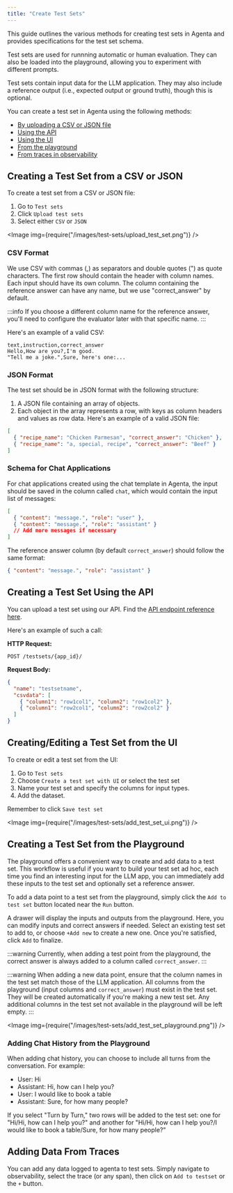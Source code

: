 ```yaml
---
title: "Create Test Sets"
---
```



This guide outlines the various methods for creating test sets in Agenta and provides specifications for the test set schema.

Test sets are used for runnning automatic or human evaluation. They can also be loaded into the playground, allowing you to experiment with different prompts.

Test sets contain input data for the LLM application. They may also include a reference output (i.e., expected output or ground truth), though this is optional.

You can create a test set in Agenta using the following methods:

- [By uploading a CSV or JSON file](#creating-a-test-set-from-a-csv-or-json)
- [Using the API](#creating-a-test-set-using-the-api)
- [Using the UI](#creatingediting-a-test-set-from-the-ui)
- [From the playground](#creating-a-test-set-from-the-playground)
- [From traces in observability](#adding-data-from-traces)

## Creating a Test Set from a CSV or JSON

To create a test set from a CSV or JSON file:

1. Go to `Test sets`
2. Click `Upload test sets`
3. Select either `CSV` or `JSON`

<Image img={require("/images/test-sets/upload_test_set.png")} />

### CSV Format

We use CSV with commas (,) as separators and double quotes (") as quote characters. The first row should contain the header with column names. Each input should have its own column. The column containing the reference answer can have any name, but we use "correct_answer" by default.

:::info
If you choose a different column name for the reference answer, you'll need to configure the evaluator later with that specific name.
:::

Here's an example of a valid CSV:

```csv
text,instruction,correct_answer
Hello,How are you?,I'm good.
"Tell me a joke.",Sure, here's one:...
```

### JSON Format

The test set should be in JSON format with the following structure:

1. A JSON file containing an array of objects.
2. Each object in the array represents a row, with keys as column headers and values as row data. Here's an example of a valid JSON file:

```json
[
  { "recipe_name": "Chicken Parmesan", "correct_answer": "Chicken" },
  { "recipe_name": "a, special, recipe", "correct_answer": "Beef" }
]
```

### Schema for Chat Applications

For chat applications created using the chat template in Agenta, the input should be saved in the column called `chat`, which would contain the input list of messages:

```json
[
  { "content": "message.", "role": "user" },
  { "content": "message.", "role": "assistant" }
  // Add more messages if necessary
]
```

The reference answer column (by default `correct_answer`) should follow the same format:

```json
{ "content": "message.", "role": "assistant" }
```

## Creating a Test Set Using the API

You can upload a test set using our API. Find the [API endpoint reference here](/reference/api/upload-file).

Here's an example of such a call:

**HTTP Request:**

```
POST /testsets/{app_id}/

```

**Request Body:**

```json
{
  "name": "testsetname",
  "csvdata": [
    { "column1": "row1col1", "column2": "row1col2" },
    { "column1": "row2col1", "column2": "row2col2" }
  ]
}
```

## Creating/Editing a Test Set from the UI

To create or edit a test set from the UI:

1. Go to `Test sets`
2. Choose `Create a test set with UI` or select the test set
3. Name your test set and specify the columns for input types.
4. Add the dataset.

Remember to click `Save test set`

<Image img={require("/images/test-sets/add_test_set_ui.png")} />

## Creating a Test Set from the Playground

The playground offers a convenient way to create and add data to a test set. This workflow is useful if you want to build your test set ad hoc, each time you find an interesting input for the LLM app, you can immediately add these inputs to the test set and optionally set a reference answer.

To add a data point to a test set from the playground, simply click the `Add to test set` button located near the `Run` button.

A drawer will display the inputs and outputs from the playground. Here, you can modify inputs and correct answers if needed. Select an existing test set to add to, or choose `+Add new` to create a new one. Once you're satisfied, click `Add` to finalize.

:::warning
Currently, when adding a test point from the playground, the correct answer is always added to a column called `correct_answer`.
:::

:::warning
When adding a new data point, ensure that the column names in the test set match those of the LLM application. All columns from the playground (input columns and `correct_answer`) must exist in the test set. They will be created automatically if you're making a new test set. Any additional columns in the test set not available in the playground will be left empty.
:::

<Image img={require("/images/test-sets/add_test_set_playground.png")} />

### Adding Chat History from the Playground

When adding chat history, you can choose to include all turns from the conversation. For example:

- User: Hi
- Assistant: Hi, how can I help you?
- User: I would like to book a table
- Assistant: Sure, for how many people?

If you select "Turn by Turn," two rows will be added to the test set: one for "Hi/Hi, how can I help you?" and another for "Hi/Hi, how can I help you?/I would like to book a table/Sure, for how many people?"

## Adding Data From Traces

You can add any data logged to agenta to test sets. Simply navigate to observability, select the trace (or any span), then click on `Add to testset` or the `+` button.
